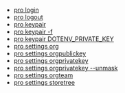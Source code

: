 * [pro login](/docs/pro/login)
* [pro logout](/docs/pro/logout)
* [pro keypair](/docs/pro/advanced/keypair)
* [pro keypair -f](/docs/pro/advanced/keypair-f)
* [pro keypair DOTENV_PRIVATE_KEY](/docs/pro/advanced/keypair-key)
* [pro settings org](/docs/pro/advanced/settings-org)
* [pro settings orgpublickey](/docs/pro/advanced/settings-orgpublickey)
* [pro settings orgprivatekey](/docs/pro/advanced/settings-orgprivatekey)
* [pro settings orgprivatekey --unmask](/docs/pro/advanced/settings-orgprivatekey-unmask)
* [pro settings orgteam](/docs/pro/advanced/settings-orgteam)
* [pro settings storetree](/docs/pro/advanced/settings-storetree)
